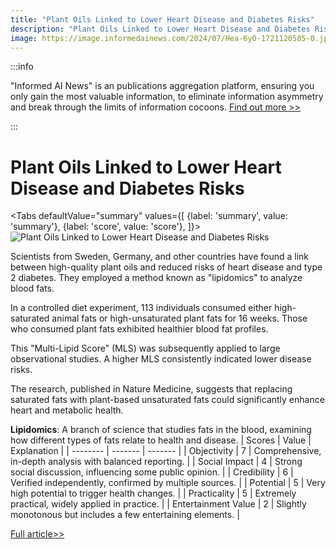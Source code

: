 ```yaml
---
title: "Plant Oils Linked to Lower Heart Disease and Diabetes Risks"
description: "Plant Oils Linked to Lower Heart Disease and Diabetes Risks"
image: https://image.informedainews.com/2024/07/Hea-6yO-1721120585-0.jpg
---
```



:::info

"Informed AI News" is an publications aggregation platform, ensuring you only gain the most valuable information, to eliminate information asymmetry and break through the limits of information cocoons.  [Find out more >>](/)

:::

# Plant Oils Linked to Lower Heart Disease and Diabetes Risks


<Tabs
	defaultValue="summary"
	values={[
	{label: 'summary', value: 'summary'},
	{label: 'score', value: 'score'},
]}>
<TabItem value="summary">
<img
  src="https://image.informedainews.com/2024/07/Hea-6yO-1721120585-0.jpg"
  alt="Plant Oils Linked to Lower Heart Disease and Diabetes Risks"
/>



Scientists from Sweden, Germany, and other countries have found a link between high-quality plant oils and reduced risks of heart disease and type 2 diabetes. They employed a method known as "lipidomics" to analyze blood fats.

In a controlled diet experiment, 113 individuals consumed either high-saturated animal fats or high-unsaturated plant fats for 16 weeks. Those who consumed plant fats exhibited healthier blood fat profiles.

This "Multi-Lipid Score" (MLS) was subsequently applied to large observational studies. A higher MLS consistently indicated lower disease risks.

The research, published in Nature Medicine, suggests that replacing saturated fats with plant-based unsaturated fats could significantly enhance heart and metabolic health.

**Lipidomics**: A branch of science that studies fats in the blood, examining how different types of fats relate to health and disease.
</TabItem>
<TabItem value="score">
	| Scores     | Value   | Explanation |
	| -------- | ------- | ------- |
	| Objectivity  | 7    | Comprehensive, in-depth analysis with balanced reporting.    |
	| Social Impact | 4     | Strong social discussion, influencing some public opinion.    |
	| Credibility    | 6    | Verified independently, confirmed by multiple sources.    |
	| Potential    | 5    | Very high potential to trigger health changes.    |
	| Practicality    | 5    | Extremely practical, widely applied in practice.    |
	| Entertainment Value    | 2    | Slightly monotonous but includes a few entertaining elements.    |
</TabItem>
</Tabs>

[Full article>>](https://www.cnbeta.com.tw/articles/science/1438335.htm)
